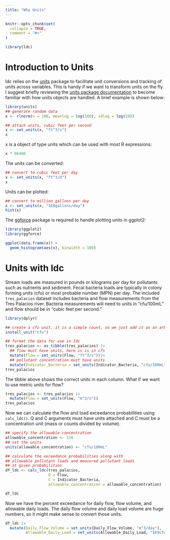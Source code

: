 ```yaml
---
title: "Why Units"
---
```


```r
knitr::opts_chunk$set(
  collapse = TRUE,
  comment = "#>"
)
```

```r
library(ldc)
```

# Introduction to Units

ldc relies on the [units](https://r-quantities.github.io/units/index.html) package to facilitate unit conversions and tracking of units across variables. This is handy if we want to transform units on the fly. I suggest briefly reviewing the [units package documentation](https://r-quantities.github.io/units/articles/measurement_units_in_R.html#handling-data-with-units-in-r-the-units-package) to become familiar with how units objects are handled. A brief example is shown below:

```r
library(units)
## generate random data
x <- rlnorm(n = 100, meanlog = log(100), sdlog = log(10))

## attach units, cubic feet per second
x <- set_units(x, "ft^3/s")
x
```

x is a object of type units which can be used with most R expressions:

```r
x * 86400
```

The units can be converted:

```r
## convert to cubic feet per day
x <- set_units(x, "ft^3/d")
x
```

Units can be plotted:

```r
## convert to million gallons per day
x <- set_units(x, "1E6gallons/day")
hist(x)
```

The [ggforce](https://ggforce.data-imaginist.com/) package is required to handle plotting units in ggplot2:

```r
library(ggplot2)
library(ggforce)

ggplot(data.frame(x)) +
  geom_histogram(aes(x), binwidth = 100) 
```

# Units with ldc

Stream loads are measured in pounds or kilograms per day for pollutants such as nutrients and sediment. Fecal bacteria loads are typically in colony forming units (cfu) or most probable number (MPN) per day. The included `tres_palacios` dataset includes bacteria and flow measurements from the Tres Palacios river. Bacteria measurements will need to units in "cfu/100mL" and flow should be in "cubic feet per second."

```r
library(dplyr)

## create a cfu unit. it is a simple count, so we just add it as an arbitrary unit.
install_unit("cfu")

## format the data for use in ldc
tres_palacios <- as_tibble(tres_palacios) |>
  ## flow must have units, here is is in cfs
  mutate(Flow = set_units(Flow, "ft^3/s"))|>
  ## pollutant concentration must have units
  mutate(Indicator_Bacteria = set_units(Indicator_Bacteria, "cfu/100mL"))
tres_palacios
```

The tibble above shows the correct units in each column. What if we want to use metric units for flow?

```r
tres_palacios <- tres_palacios |>
  mutate(Flow = set_units(Flow, "m^3/s"))
tres_palacios
```

Now we can calculate the flow and load exceedance probabilities using `calc_ldc()`. Q and C arguments must have units attached and C must be a concentration unit (mass or counts divided by volume).

```r

## specify the allowable concentration
allowable_concentration <- 126
## set the units
units(allowable_concentration) <- "cfu/100mL"

## calculate the exceedance probabilities along with
## allowable pollutant loads and measured pollutant loads
## at given probabilities
df_ldc <- calc_ldc(tres_palacios, 
                   Q = Flow, 
                   C = Indicator_Bacteria, 
                   allowable_concentration = allowable_concentration)

df_ldc
```

Now we have the percent exceedance for daily flow, flow volume, and allowable daily loads. The daily flow volume and daily load volume are huge numbers, so it might make sense to convert those units.

```r
df_ldc |>
  mutate(Daily_Flow_Volume = set_units(Daily_Flow_Volume, "m^3/day"),
         Allowable_Daily_Load = set_units(Allowable_Daily_Load, "1E9cfu/day"))
```

